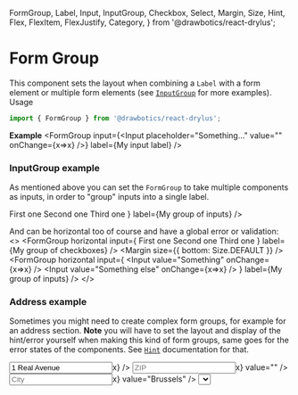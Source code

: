   FormGroup,
  Label,
  Input,
  InputGroup,
  Checkbox,
  Select,
  Margin,
  Size,
  Hint,
  Flex,
  FlexItem,
  FlexJustify,
  Category,
} from '@drawbotics/react-drylus';



# Form Group
This component sets the layout when combining a `Label` with a form element or multiple form elements (see [`InputGroup`](/forms/input-group) for more examples).
Usage
```jsx
import { FormGroup } from '@drawbotics/react-drylus';
```

__Example__
<Playground component={FormGroup}>
  <FormGroup
    input={<Input placeholder="Something..." value="" onChange={x=>x} />}
    label={<Label>My input label</Label>} />
</Playground>


### InputGroup example
As mentioned above you can set the `FormGroup` to take multiple components as inputs, in order to "group" inputs into a single label.

<Playground>
  <FormGroup
    input={
      <InputGroup hint="This is a global hint">
        <Checkbox checked>First one</Checkbox>
        <Checkbox>Second one</Checkbox>
        <Checkbox>Third one</Checkbox>
      </InputGroup>
    }
    label={<Label>My group of inputs</Label>} />
</Playground>

And can be horizontal too of course and have a global error or validation:
<Playground>
  <>
    <FormGroup
      horizontal
      input={
        <InputGroup error="This is a global error">
          <Checkbox checked>First one</Checkbox>
          <Checkbox>Second one</Checkbox>
          <Checkbox>Third one</Checkbox>
        </InputGroup>
      }
      label={<Label>My group of checkboxes</Label>} />
    <Margin size={{ bottom: Size.DEFAULT }} />
    <FormGroup
      horizontal
      input={
        <InputGroup valid>
          <Input value="Something" onChange={x=>x} />
          <Input value="Something else" onChange={x=>x} />
        </InputGroup>
      }
      label={<Label>My group of inputs</Label>} />
  </>
</Playground>


### Address example
Sometimes you might need to create complex form groups, for example for an address section. **Note** you will have to set the layout and display of the hint/error yourself when making this kind of form groups, same goes for the error states of the components. See [`Hint`](/forms/hint) documentation for that.

<Playground>
  <FormGroup
    input={
      <>
        <Flex justify={FlexJustify.START} wrap>
          <FlexItem flex={3/4}>
            <Margin size={{ right: Size.EXTRA_SMALL, bottom: Size.EXTRA_SMALL }}>
              <Input valid placeholder="Street & Number" value="1 Real Avenue" onChange={x=>x} />
            </Margin>
          </FlexItem>
          <FlexItem flex={1/4}>
            <Margin size={{ bottom: Size.EXTRA_SMALL }}>
              <Input error placeholder="ZIP" onChange={x=>x} value="" />
            </Margin>
          </FlexItem>
          <FlexItem flex={1/2}>
            <Margin size={{ right: Size.EXTRA_SMALL }}>
              <Input valid placeholder="City" onChange={x=>x} value="Brussels" />
            </Margin>
          </FlexItem>
          <FlexItem flex={1/2}>
            <Select error placeholder="Country" options={[{ value: 'IT', label: 'Italy' }, { value: 'FR', label: 'France' }]} onChange={x=>x} />
          </FlexItem>
        </Flex>
        <Hint category={Category.DANGER}>All fields are required</Hint>
      </>
    }
    label={<Label>Address of residence</Label>} />
</Playground>
